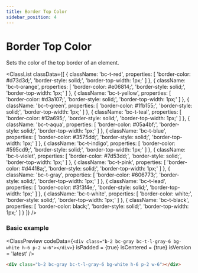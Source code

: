 ```yaml
---
title: Border Top Color
sidebar_position: 4
---
```



# Border Top Color

Sets the color of the top border of an element.

<ClassList
  classData={[
    {
      className: 'bc-t-red',
      properties: [
        'border-color: #d73d3d;',
        'border-style: solid;',
        'border-top-width: 1px;'
      ]
    },
    {
      className: 'bc-t-orange',
      properties: [
        'border-color: #e06814;',
        'border-style: solid;',
        'border-top-width: 1px;'
      ]
    },
    {
      className: 'bc-t-yellow',
      properties: [
        'border-color: #d3a107;',
        'border-style: solid;',
        'border-top-width: 1px;'
      ]
    },
    {
      className: 'bc-t-green',
      properties: [
        'border-color: #1fb155;',
        'border-style: solid;',
        'border-top-width: 1px;'
      ]
    },
    {
      className: 'bc-t-teal',
      properties: [
        'border-color: #12a695;',
        'border-style: solid;',
        'border-top-width: 1px;'
      ]
    },
    {
      className: 'bc-t-aqua',
      properties: [
        'border-color: #05a4bf;',
        'border-style: solid;',
        'border-top-width: 1px;'
      ]
    },
    {
      className: 'bc-t-blue',
      properties: [
        'border-color: #3575dd;',
        'border-style: solid;',
        'border-top-width: 1px;'
      ]
    },
    {
      className: 'bc-t-indigo',
      properties: [
        'border-color: #595cd9;',
        'border-style: solid;',
        'border-top-width: 1px;'
      ]
    },
    {
      className: 'bc-t-violet',
      properties: [
        'border-color: #7d53dd;',
        'border-style: solid;',
        'border-top-width: 1px;'
      ]
    },
    {
      className: 'bc-t-pink',
      properties: [
        'border-color: #d4418a;',
        'border-style: solid;',
        'border-top-width: 1px;'
      ]
    },
    {
      className: 'bc-t-gray',
      properties: [
        'border-color: #606773;',
        'border-style: solid;',
        'border-top-width: 1px;'
      ]
    },
    {
      className: 'bc-t-lead',
      properties: [
        'border-color: #3f3f4e;',
        'border-style: solid;',
        'border-top-width: 1px;'
      ]
    },
    {
      className: 'bc-t-white',
      properties: [
        'border-color: white;',
        'border-style: solid;',
        'border-top-width: 1px;'
      ]
    },
    {
      className: 'bc-t-black',
      properties: [
        'border-color: black;',
        'border-style: solid;',
        'border-top-width: 1px;'
      ]
    }
  ]}
/>

### Basic example

<ClassPreview
  codeData={`
    <div class="b-2 bc-gray bc-t-l-gray-6 bg-white h-6 p-2 w-6"></div>
  `}
  isPadded = {true}
  isCentered = {true}
  isVersion = 'latest'
/>

```html
<div class="b-2 bc-gray bc-t-l-gray-6 bg-white h-6 p-2 w-6"></div>
```